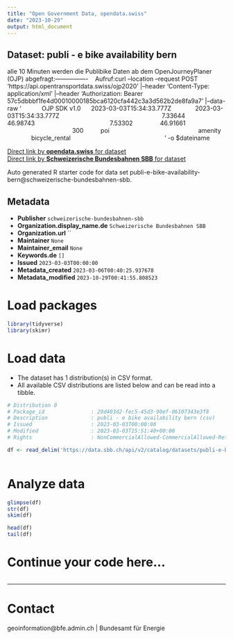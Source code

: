 ```yaml
---
title: "Open Government Data, opendata.swiss"
date: "2023-10-29"
output: html_document
---
```


## Dataset: publi - e bike availability bern

alle 10 Minuten werden die Publibike Daten ab dem OpenJourneyPlaner (OJP) abgefragt:----------------    Aufruf:curl --location --request POST 'https://api.opentransportdata.swiss/ojp2020' |--header 'Content-Type: application/xml' |--header 'Authorization: Bearer 57c5dbbbf1fe4d00010000185bca6120cfa442c3a3d562b2de8fa9a7' |--data-raw '            OJP SDK v1.0      2023-03-03T15:34:33.777Z              2023-03-03T15:34:33.777Z                                                            7.33644                  46.98743                                            7.53302                46.91661                                                              300          poi                                                    amenity                bicycle_rental                                                        ' -o $dateiname

[Direct link by **opendata.swiss** for dataset](https://opendata.swiss/de/dataset/publi-e-bike-availability-bern)<br>
[Direct link by **Schweizerische Bundesbahnen SBB** for dataset](https://data.sbb.ch/explore/dataset/publi-e-bike-availability-bern/)

Auto generated R starter code for data set publi-e-bike-availability-bern@schweizerische-bundesbahnen-sbb.

## Metadata

- **Publisher** `schweizerische-bundesbahnen-sbb`
- **Organization.display_name.de** `Schweizerische Bundesbahnen SBB`
- **Organization.url** ``
- **Maintainer** `None`
- **Maintainer_email** `None`
- **Keywords.de** `[]`
- **Issued** `2023-03-03T00:00:00`
- **Metadata_created** `2023-03-06T00:40:25.937678`
- **Metadata_modified** `2023-10-29T00:41:55.808523`


# Load packages

```r

library(tidyverse)
library(skimr)

```

# Load data

-   The dataset has 1 distribution(s) in CSV format.
-   All available CSV distributions are listed below and can be read into a tibble.

```r

# Distribution 0
# Package_id               : 29d403d2-fec5-45d3-90ef-06107343e3f8
# Description              : publi - e bike availability bern (csv)
# Issued                   : 2023-03-03T00:00:00
# Modified                 : 2023-03-03T15:51:40+00:00
# Rights                   : NonCommercialAllowed-CommercialAllowed-ReferenceRequired

df <- read_delim('https://data.sbb.ch/api/v2/catalog/datasets/publi-e-bike-availability-bern/exports/csv')



```

# Analyze data

```r

glimpse(df)
str(df)
skim(df)

head(df)
tail(df)

```

# Continue your code here...

```r

```

------------------------------------------------------------------------

# Contact

geoinformation@bfe.admin.ch | Bundesamt für Energie
